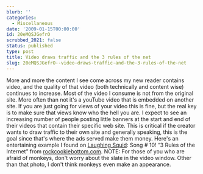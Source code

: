 ```yaml
---
blurb: ''
categories:
  - Miscellaneous
date: '2009-01-15T00:00:00'
id: 20eMQSJGefrO
scrubbed_2021: false
status: published
type: post
title: Video draws traffic and the 3 rules of the net
slug: 20eMQSJGefrO--video-draws-traffic-and-the-3-rules-of-the-net
---
```


More and more the content I see come across my new reader contains
video, and the quality of that video (both technically and content
wise) continues to increase. Most of the video I consume is not
from the original site. More often than not it's a youTube video
that is embedded on another site. If you are just going for views
of your video this is fine, but the real key is to make sure that
views know who the hell you are. I expect to see an increasing
number of people posting little banners at the start and end of
their videos that contain their specific web site. This is critical
if the creator wants to draw traffic to their own site and
generally speaking, this is the goal since that's where the ads
served make them money. Here's an entertaining example I found on
[Laughing Squid](http://laughingsquid.com/):
Song \# 10! “3 Rules of the Internet” from
[rockcookiebottom.com](http://www.rockcookiebottom.com/). NOTE: For
those of you who are afraid of monkeys, don't worry about the slate
in the video window. Other than that photo, I don't think monkeys
even make an appearance.
